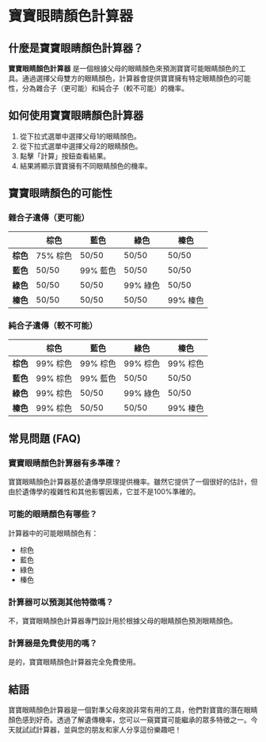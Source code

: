 # 寶寶眼睛顏色計算器

## 什麼是寶寶眼睛顏色計算器？

**寶寶眼睛顏色計算器** 是一個根據父母的眼睛顏色來預測寶寶可能眼睛顏色的工具。通過選擇父母雙方的眼睛顏色，計算器會提供寶寶擁有特定眼睛顏色的可能性，分為雜合子（更可能）和純合子（較不可能）的機率。

## 如何使用寶寶眼睛顏色計算器

1. 從下拉式選單中選擇父母1的眼睛顏色。
2. 從下拉式選單中選擇父母2的眼睛顏色。
3. 點擊「計算」按鈕查看結果。
4. 結果將顯示寶寶擁有不同眼睛顏色的機率。

## 寶寶眼睛顏色的可能性

### 雜合子遺傳（更可能）

<p></p>

<table>
  <thead>
    <tr>
      <th></th>
      <th>棕色</th>
      <th>藍色</th>
      <th>綠色</th>
      <th>榛色</th>
    </tr>
  </thead>
  <tbody>
    <tr>
      <td>
        <strong>棕色</strong>
      </td>
      <td>75% 棕色</td>
      <td>50/50</td>
      <td>50/50</td>
      <td>50/50</td>
    </tr>
    <tr>
      <td>
        <strong>藍色</strong>
      </td>
      <td>50/50</td>
      <td>99% 藍色</td>
      <td>50/50</td>
      <td>50/50</td>
    </tr>
    <tr>
      <td>
        <strong>綠色</strong>
      </td>
      <td>50/50</td>
      <td>50/50</td>
      <td>99% 綠色</td>
      <td>50/50</td>
    </tr>
    <tr>
      <td>
        <strong>榛色</strong>
      </td>
      <td>50/50</td>
      <td>50/50</td>
      <td>50/50</td>
      <td>99% 榛色</td>
    </tr>
  </tbody>
</table>

### 純合子遺傳（較不可能）

<p></p>

<table>
  <thead>
    <tr>
      <th></th>
      <th>棕色</th>
      <th>藍色</th>
      <th>綠色</th>
      <th>榛色</th>
    </tr>
  </thead>
  <tbody>
    <tr>
      <td>
        <strong>棕色</strong>
      </td>
      <td>99% 棕色</td>
      <td>99% 棕色</td>
      <td>99% 棕色</td>
      <td>99% 棕色</td>
    </tr>
    <tr>
      <td>
        <strong>藍色</strong>
      </td>
      <td>99% 棕色</td>
      <td>99% 藍色</td>
      <td>50/50</td>
      <td>50/50</td>
    </tr>
    <tr>
      <td>
        <strong>綠色</strong>
      </td>
      <td>99% 棕色</td>
      <td>50/50</td>
      <td>99% 綠色</td>
      <td>50/50</td>
    </tr>
    <tr>
      <td>
        <strong>榛色</strong>
      </td>
      <td>99% 棕色</td>
      <td>50/50</td>
      <td>50/50</td>
      <td>99% 榛色</td>
    </tr>
  </tbody>
</table>

## 常見問題 (FAQ)

### 寶寶眼睛顏色計算器有多準確？

寶寶眼睛顏色計算器基於遺傳學原理提供機率。雖然它提供了一個很好的估計，但由於遺傳學的複雜性和其他影響因素，它並不是100%準確的。

### 可能的眼睛顏色有哪些？

計算器中的可能眼睛顏色有：

- 棕色
- 藍色
- 綠色
- 榛色

### 計算器可以預測其他特徵嗎？

不，寶寶眼睛顏色計算器專門設計用於根據父母的眼睛顏色預測眼睛顏色。

### 計算器是免費使用的嗎？

是的，寶寶眼睛顏色計算器完全免費使用。

## 結語

寶寶眼睛顏色計算器是一個對準父母來說非常有用的工具，他們對寶寶的潛在眼睛顏色感到好奇。透過了解遺傳機率，您可以一窺寶寶可能繼承的眾多特徵之一。今天就試試計算器，並與您的朋友和家人分享這份樂趣吧！
